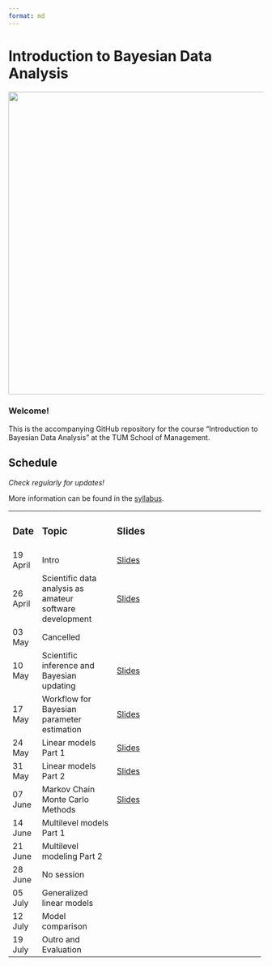 ```yaml
---
format: md
---
```


# Introduction to Bayesian Data Analysis

![](code/title/title_shaq.png){fig-align="left" width="597"}

### **Welcome!**

This is the accompanying GitHub repository for the course "Introduction to Bayesian Data Analysis" at the TUM School of Management.

## Schedule

*Check regularly for updates!*

More information can be found in the [syllabus](https://github.com/linushof/BayesIntro/blob/main/syllabus/syllabus.md).

+------------+----------------------------------------------------------+----------------------------------------------------------------------------------------------------------------------+
| ### Date   | ### Topic                                                | ### Slides                                                                                                           |
+------------+----------------------------------------------------------+----------------------------------------------------------------------------------------------------------------------+
| 19 April   | Intro                                                    | [Slides](https://www.moodle.tum.de/pluginfile.php/4521598/mod_resource/content/1/session_1_intro.pdf)                |
+------------+----------------------------------------------------------+----------------------------------------------------------------------------------------------------------------------+
| 26 April   | Scientific data analysis as amateur software development | [Slides](https://www.moodle.tum.de/pluginfile.php/4527976/mod_resource/content/1/session_2_software.pdf)             |
+------------+----------------------------------------------------------+----------------------------------------------------------------------------------------------------------------------+
| 03 May     | Cancelled                                                |                                                                                                                      |
+------------+----------------------------------------------------------+----------------------------------------------------------------------------------------------------------------------+
| 10 May     | Scientific inference and Bayesian updating               | [Slides](https://www.moodle.tum.de/pluginfile.php/4546200/mod_resource/content/1/session_3_bayesian_updating.pdf)    |
+------------+----------------------------------------------------------+----------------------------------------------------------------------------------------------------------------------+
| 17 May     | Workflow for Bayesian parameter estimation               | [Slides](https://www.moodle.tum.de/pluginfile.php/4554319/mod_resource/content/1/session_4_workflow.pdf)             |
+------------+----------------------------------------------------------+----------------------------------------------------------------------------------------------------------------------+
| 24 May     | Linear models Part 1                                     | [Slides](https://www.moodle.tum.de/pluginfile.php/4560435/mod_resource/content/1/session_5_linear_models_part_1.pdf) |
+------------+----------------------------------------------------------+----------------------------------------------------------------------------------------------------------------------+
| 31 May     | Linear models Part 2                                     | [Slides](https://www.moodle.tum.de/pluginfile.php/4565128/mod_resource/content/1/session_6_linear_models_part_2.pdf) |
+------------+----------------------------------------------------------+----------------------------------------------------------------------------------------------------------------------+
| 07 June    | Markov Chain Monte Carlo Methods                         | [Slides](https://www.moodle.tum.de/pluginfile.php/4573610/mod_resource/content/1/session_7_MCMC.pdf)                 |
+------------+----------------------------------------------------------+----------------------------------------------------------------------------------------------------------------------+
| 14 June    | Multilevel models Part 1                                 |                                                                                                                      |
+------------+----------------------------------------------------------+----------------------------------------------------------------------------------------------------------------------+
| 21 June    | Multilevel modeling Part 2                               |                                                                                                                      |
+------------+----------------------------------------------------------+----------------------------------------------------------------------------------------------------------------------+
| 28 June    | No session                                               |                                                                                                                      |
+------------+----------------------------------------------------------+----------------------------------------------------------------------------------------------------------------------+
| 05 July    | Generalized linear models                                |                                                                                                                      |
+------------+----------------------------------------------------------+----------------------------------------------------------------------------------------------------------------------+
| 12 July    | Model comparison                                         |                                                                                                                      |
+------------+----------------------------------------------------------+----------------------------------------------------------------------------------------------------------------------+
| 19 July    | Outro and Evaluation                                     |                                                                                                                      |
+------------+----------------------------------------------------------+----------------------------------------------------------------------------------------------------------------------+
